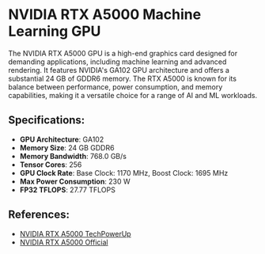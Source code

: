 # NVIDIA RTX A5000 Machine Learning GPU

The NVIDIA RTX A5000 GPU is a high-end graphics card designed for demanding applications, including machine learning and advanced rendering. It features NVIDIA's GA102 GPU architecture and offers a substantial 24 GB of GDDR6 memory. The RTX A5000 is known for its balance between performance, power consumption, and memory capabilities, making it a versatile choice for a range of AI and ML workloads.

## Specifications:

- **GPU Architecture**: GA102
- **Memory Size**: 24 GB GDDR6
- **Memory Bandwidth**: 768.0 GB/s
- **Tensor Cores**: 256
- **GPU Clock Rate**: Base Clock: 1170 MHz, Boost Clock: 1695 MHz
- **Max Power Consumption**: 230 W
- **FP32 TFLOPS**: 27.77 TFLOPS

## References:

- [NVIDIA RTX A5000 TechPowerUp](https://www.techpowerup.com/gpu-specs/rtx-a5000.c3748)
- [NVIDIA RTX A5000 Official](https://www.nvidia.com/en-us/design-visualization/products/rtx-a5000/)
